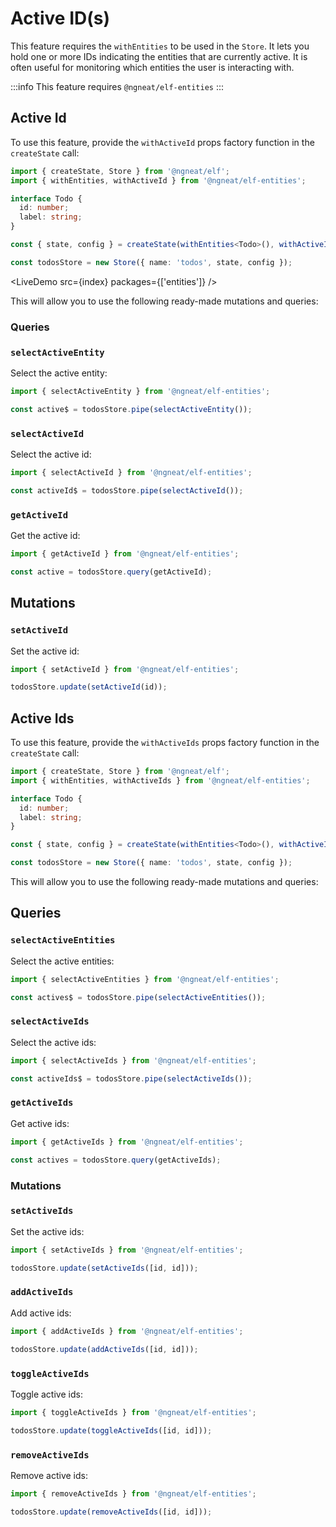 # Active ID(s)


This feature requires the `withEntities` to be used in the `Store`. It lets you hold one or more IDs indicating the entities that are currently active. It is often useful
for monitoring which entities the user is interacting with.

:::info
This feature requires `@ngneat/elf-entities`
:::

## Active Id

To use this feature, provide the `withActiveId` props factory function in the `createState` call:

```ts
import { createState, Store } from '@ngneat/elf';
import { withEntities, withActiveId } from '@ngneat/elf-entities';

interface Todo {
  id: number;
  label: string;
}

const { state, config } = createState(withEntities<Todo>(), withActiveId());

const todosStore = new Store({ name: 'todos', state, config });
```

<LiveDemo src={index} packages={['entities']} />
<br />

This will allow you to use the following ready-made mutations and queries:

### Queries

### `selectActiveEntity`

Select the active entity:

```ts
import { selectActiveEntity } from '@ngneat/elf-entities';

const active$ = todosStore.pipe(selectActiveEntity());
```

### `selectActiveId`

Select the active id:

```ts
import { selectActiveId } from '@ngneat/elf-entities';

const activeId$ = todosStore.pipe(selectActiveId());
```

### `getActiveId`

Get the active id:

```ts
import { getActiveId } from '@ngneat/elf-entities';

const active = todosStore.query(getActiveId);
```

## Mutations

### `setActiveId`

Set the active id:

```ts
import { setActiveId } from '@ngneat/elf-entities';

todosStore.update(setActiveId(id));
```

## Active Ids

To use this feature, provide the `withActiveIds` props factory function in the `createState` call:

```ts
import { createState, Store } from '@ngneat/elf';
import { withEntities, withActiveIds } from '@ngneat/elf-entities';

interface Todo {
  id: number;
  label: string;
}

const { state, config } = createState(withEntities<Todo>(), withActiveIds());

const todosStore = new Store({ name: 'todos', state, config });
```

This will allow you to use the following ready-made mutations and queries:

## Queries

### `selectActiveEntities`

Select the active entities:

```ts
import { selectActiveEntities } from '@ngneat/elf-entities';

const actives$ = todosStore.pipe(selectActiveEntities());
```

### `selectActiveIds`

Select the active ids:

```ts
import { selectActiveIds } from '@ngneat/elf-entities';

const activeIds$ = todosStore.pipe(selectActiveIds());
```

### `getActiveIds`

Get active ids:

```ts
import { getActiveIds } from '@ngneat/elf-entities';

const actives = todosStore.query(getActiveIds);
```

### Mutations

### `setActiveIds`

Set the active ids:

```ts
import { setActiveIds } from '@ngneat/elf-entities';

todosStore.update(setActiveIds([id, id]));
```

### `addActiveIds`

Add active ids:

```ts
import { addActiveIds } from '@ngneat/elf-entities';

todosStore.update(addActiveIds([id, id]));
```

### `toggleActiveIds`

Toggle active ids:

```ts
import { toggleActiveIds } from '@ngneat/elf-entities';

todosStore.update(toggleActiveIds([id, id]));
```

### `removeActiveIds`

Remove active ids:

```ts
import { removeActiveIds } from '@ngneat/elf-entities';

todosStore.update(removeActiveIds([id, id]));
```
